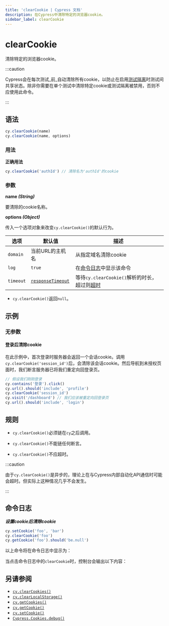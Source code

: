 ```yaml
---
title: 'clearCookie | Cypress 文档'
description: 在Cypress中清除特定的浏览器cookie。
sidebar_label: clearCookie
---
```


<ProductHeading product="app" />

# clearCookie

清除特定的浏览器cookie。

:::caution

Cypress会在每次测试_前_自动清除所有cookie，以防止在启用[测试隔离](/app/core-concepts/writing-and-organizing-tests#Test-Isolation)时测试间共享状态。除非你需要在单个测试中清除特定cookie或测试隔离被禁用，否则不应使用此命令。

:::

## 语法

```javascript
cy.clearCookie(name)
cy.clearCookie(name, options)
```

### 用法

<Icon name="check-circle" color="green" /> **正确用法**

```javascript
cy.clearCookie('authId') // 清除名为'authId'的cookie
```

### 参数

<Icon name="angle-right" /> **name _(String)_**

要清除的cookie名称。

<Icon name="angle-right" /> **options _(Object)_**

传入一个选项对象来改变`cy.clearCookie()`的默认行为。

| 选项      | 默认值                                                   | 描述                                                                         |
| --------- | ------------------------------------------------------- | --------------------------------------------------------------------------- |
| `domain`  | 当前URL的主机名                                          | 从指定域名清除cookie                                                        |
| `log`     | `true`                                                  | 在[命令日志](/app/core-concepts/open-mode#Command-Log)中显示该命令           |
| `timeout` | [`responseTimeout`](/app/references/configuration#Timeouts) | 等待`cy.clearCookie()`解析的时长，超过则[超时](#Timeouts)                     |

<HeaderYields />

- `cy.clearCookie()`返回`null`。

## 示例

### 无参数

#### 登录后清除cookie <E2EOnlyBadge />

在此示例中，首次登录时服务器会返回一个会话cookie。调用`cy.clearCookie('session_id')`后，会清除该会话cookie。然后导航到未授权页面时，我们断言服务器已将我们重定向回登录页。

```javascript
// 假设我们刚刚登录
cy.contains('登录').click()
cy.url().should('include', 'profile')
cy.clearCookie('session_id')
cy.visit('/dashboard') // 我们应该被重定向回登录页
cy.url().should('include', 'login')
```

## 规则

<HeaderRequirements />

- `cy.clearCookie()`必须链在`cy`之后调用。

<HeaderAssertions />

- `cy.clearCookie()`不能链任何断言。

<HeaderTimeouts />

- `cy.clearCookie()`不应超时。

:::caution

由于`cy.clearCookie()`是异步的，理论上在与Cypress内部自动化API通信时可能会超时。但实际上这种情况几乎不会发生。

:::

## 命令日志

**_设置cookie后清除cookie_**

```javascript
cy.setCookie('foo', 'bar')
cy.clearCookie('foo')
cy.getCookie('foo').should('be.null')
```

以上命令将在命令日志中显示为：

<DocsImage
  src="/img/api/clearcookie/clear-cookie-in-browser-tests.png"
  alt="清除cookie的命令日志"
/>

当点击命令日志中的`clearCookie`时，控制台会输出以下内容：

<DocsImage
  src="/img/api/clearcookie/cleared-cookie-shown-in-console.png"
  alt="清除cookie的控制台日志"
/>

## 另请参阅

- [`cy.clearCookies()`](/api/commands/clearcookies)
- [`cy.clearLocalStorage()`](/api/commands/clearlocalstorage)
- [`cy.getCookies()`](/api/commands/getcookies)
- [`cy.getCookie()`](/api/commands/getcookie)
- [`cy.setCookie()`](/api/commands/setcookie)
- [`Cypress.Cookies.debug()`](/api/cypress-api/cookies)